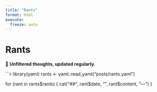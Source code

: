 ```yaml
---
title: "Rants"
format: html
execute:
  freeze: auto
---
```


# Rants

::: {.callout-note}
💭 **Unfiltered thoughts, updated regularly.**
:::

```r
library(yaml)
rants <- yaml::read_yaml("posts/rants.yaml")

for (rant in rants$rants) {
  cat("##", rant$date, "\n\n", rant$content, "\n\n---\n\n")
}
